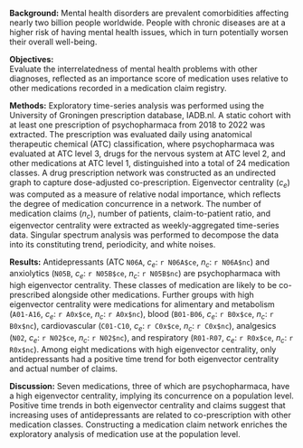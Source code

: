 **Background:**
Mental health disorders are prevalent comorbidities affecting nearly two billion people worldwide. People with chronic diseases are at a higher risk of having mental health issues, which in turn potentially worsen their overall well-being.

**Objectives:**  
Evaluate the interrelatedness of mental health problems with other diagnoses, reflected as an importance score of medication uses relative to other medications recorded in a medication claim registry.

**Methods:**
Exploratory time-series analysis was performed using the University of Groningen prescription database, IADB.nl. A static cohort with at least one prescription of psychopharmaca from 2018 to 2022 was extracted. The prescription was evaluated daily using anatomical therapeutic chemical (ATC) classification, where psychopharmaca was evaluated at ATC level 3, drugs for the nervous system at ATC level 2, and other medications at ATC level 1, distinguished into a total of 24 medication classes. A drug prescription network was constructed as an undirected graph to capture dose-adjusted co-prescription. Eigenvector centrality ($c_e$) was computed as a measure of relative nodal importance, which reflects the degree of medication concurrence in a network. The number of medication claims ($n_c$), number of patients, claim-to-patient ratio, and eigenvector centrality were extracted as weekly-aggregated time-series data. Singular spectrum analysis was performed to decompose the data into its constituting trend, periodicity, and white noises.

**Results:**
Antidepressants (ATC `N06A`, $c_e$: `r N06A$ce`, $n_c$: `r N06A$nc`) and anxiolytics (`N05B`, $c_e$: `r N05B$ce`, $n_c$: `r N05B$nc`) are psychopharmaca with high eigenvector centrality. These classes of medication are likely to be co-prescribed alongside other medications. Further groups with high eigenvector centrality were medications for alimentary and metabolism (`A01-A16`, $c_e$: `r A0x$ce`, $n_c$: `r A0x$nc`), blood (`B01-B06`, $c_e$: `r B0x$ce`, $n_c$: `r B0x$nc`), cardiovascular (`C01-C10`, $c_e$: `r C0x$ce`, $n_c$: `r C0x$nc`), analgesics (`N02`, $c_e$: `r N02$ce`, $n_c$: `r N02$nc`), and respiratory (`R01-R07`, $c_e$: `r R0x$ce`, $n_c$: `r R0x$nc`). Among eight medications with high eigenvector centrality, only antidepressants had a positive time trend for both eigenvector centrality and actual number of claims.

**Discussion:**
Seven medications, three of which are psychopharmaca, have a high eigenvector centrality, implying its concurrence on a population level. Positive time trends in both eigenvector centrality and claims suggest that increasing uses of antidepressants are related to co-prescription with other medication classes. Constructing a medication claim network enriches the exploratory analysis of medication use at the population level.

